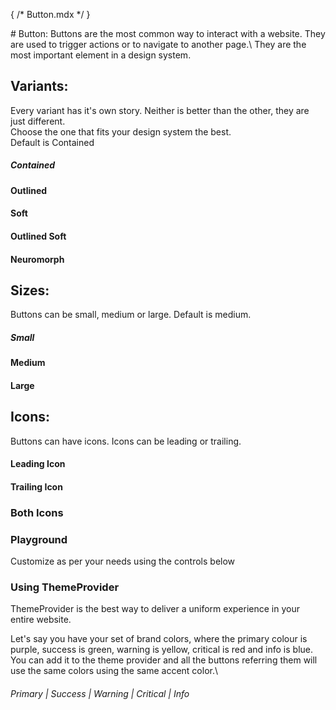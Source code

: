 { /* Button.mdx */ }

<Meta of={ButtonStories} name="Docs"/>
# Button:
Buttons are the most common way to interact with a website. They are used to trigger actions or to navigate to another page.\
They are the most important element in a design system.


## Variants:
Every variant has it's own story. Neither is better than the other, they are just different.\
Choose the one that fits your design system the best.\
Default is Contained

##### Contained
<Canvas of={ButtonStories.Contained} />

#### Outlined
<Canvas of={ButtonStories.Outlined} />

#### Soft
<Canvas of={ButtonStories.Soft} />

#### Outlined Soft
<Canvas of={ButtonStories.OutlinedSoft} />

#### Neuromorph
<Canvas of={ButtonStories.Neuromorph} />


## Sizes:
Buttons can be small, medium or large. Default is medium.

##### Small
<Canvas of={ButtonStories.Small} />

#### Medium
<Canvas of={ButtonStories.Medium} />

#### Large
<Canvas of={ButtonStories.Large} />



## Icons:
Buttons can have icons. Icons can be leading or trailing.

#### Leading Icon
<Canvas of={ButtonStories.LeadingIcon}/>

#### Trailing Icon
<Canvas of={ButtonStories.TrailingIcon}/>

### Both Icons
<Canvas of={ButtonStories.BothIcons}/>

### Playground
Customize as per your needs using the controls below
<Canvas of={ButtonStories.Playground}/>
<Controls of={ButtonStories.Playground}/>

### Using ThemeProvider
ThemeProvider is the best way to deliver a uniform experience in your entire website.

Let's say you have your set of brand colors, where the primary colour is purple, success is green, warning is yellow, critical is red and info is blue.\
You can add it to the theme provider and all the buttons referring them will use the same colors using the same accent color.\

###### Primary  | Success | Warning | Critical | Info
<Canvas of={ButtonStories.ButtonThemeProvider}/>